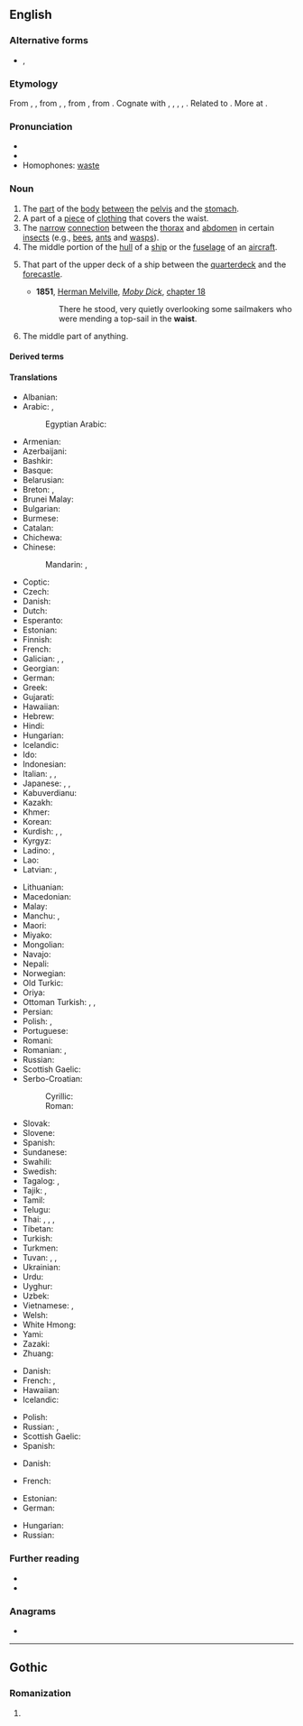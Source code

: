 ==English==

===Alternative forms===
* {{l|en|waste}}, {{l|en|wast}} {{qualifier|obsolete}}

===Etymology===
From {{der|en|enm|waste}}, {{m|enm|wast||stature, waist}}, from {{der|en|ang|*wǣst}}, {{m|ang|*wǣxt}}, from {{der|en|gem-pro|*wahstuz||growth, development, stature, build}}, from {{der|en|ine-pro|*h₂weg-|*h₂weg-s-|to multiply, increase}}. Cognate with {{cog|gmh|wahst||growth}}, {{cog|da|vækst||growth}}, {{cog|sv|växt||growth, development, size}}, {{cog|is|vöxtur||growth}}, {{cog|got|𐍅𐌰𐌷𐍃𐍄𐌿𐍃||growth}}. Related to {{cog|ang|weaxan||to grow, increase}}. More at {{l|en|wax}}.

===Pronunciation===
* {{IPA|en|/weɪst/}}
* {{rhymes|en|eɪst}}
* Homophones: [[waste]]

===Noun===
{{en-noun}}

# The [[part]] of the [[body]] [[between]] the [[pelvis]] and the [[stomach]].
# A part of a [[piece]] of [[clothing]] that covers the waist.
# The [[narrow]] [[connection]] between the [[thorax]] and [[abdomen]] in certain [[insect]]s (e.g., [[bee]]s, [[ant]]s and [[wasp]]s).
# The middle portion of the [[hull]] of a [[ship]] or the [[fuselage]] of an [[aircraft]].
# {{lb|en|nautical}} That part of the upper deck of a ship between the [[quarterdeck]] and the [[forecastle]].
#* '''1851''', [[w:Herman Melville|Herman Melville]], ''[[w:Moby Dick|Moby Dick]]'', [[s:Moby-Dick/Chapter 18|chapter 18]]
#*: There he stood, very quietly overlooking some sailmakers who were mending a top-sail in the '''waist'''.
# {{lb|en|obsolete}} The middle part of anything.
#: {{rfquotek|en|Shakespeare}} <!--who used it for the middle of a musical instrument, and of a period of time-->

====Derived terms====
{{col4|en
|pantywaist
|sheer-to-waist
|waistband
|waist cincher
|waistcoat
|waistless
|waistline
|wasp waist
}}

====Translations====
{{trans-top|part of the body between the pelvis and the stomach}}
* Albanian: {{t+|sq|bel|m}}
* Arabic: {{t|ar|خَصْر|m}}, {{t|ar|وَسَط|m}}
*: Egyptian Arabic: {{t|arz|وسط|m|tr=weṣṭ}}
* Armenian: {{t-needed|hy}}
* Azerbaijani: {{t+|az|bel}}
* Bashkir: {{t|ba|бил}}
* Basque: {{t-needed|eu}}
* Belarusian: {{t|be|та́лія|f}}
* Breton: {{t+|br|dargreiz|m}}, {{t+|br|bandenn|f}}
* Brunei Malay: {{t|kxd|pinggang}}
* Bulgarian: {{t|bg|та́лия|f}}
* Burmese: {{t+|my|ခါး}}
* Catalan: {{t+|ca|cintura|f}}
* Chichewa: {{t|ny|chiuno}}
* Chinese:
*: Mandarin: {{t+|cmn|腰|tr=yāo}}, {{t+|cmn|腰部|tr=yāobù}}
* Coptic: {{t|cop|ϯⲡⲓ|f}}
* Czech: {{t+|cs|pas|m}}
* Danish: {{t|da|talje|c}}
* Dutch: {{t+|nl|middel|n}}
* Esperanto: {{t+|eo|talio}}
* Estonian: {{t|et|vöökoht}}
* Finnish: {{t+|fi|vyötärö}}
* French: {{t+|fr|taille|f}}
* Galician: {{t+|gl|cintura|f}}, {{t+|gl|van|m}}, {{t|gl|cós|m}}
* Georgian: {{t+|ka|წელი}}
* German: {{t+|de|Taille|f}}
* Greek: {{t+|el|μέση|f}}
* Gujarati: {{t+|gu|કમર}}
* Hawaiian: {{t|haw|pūhaka}}
* Hebrew: {{t+|he|מֹתֶן|m|tr=moten}}
* Hindi: {{t+|hi|कमर|f}}
* Hungarian: {{t+|hu|derék}}
* Icelandic: {{t+|is|mitti|n}}
* Ido: {{t+|io|tayo}}
* Indonesian: {{t+|id|pinggang}}
* Italian: {{t+|it|vita|f}}, {{t+|it|cintura|f}}, {{t+|it|cintola|f}}
* Japanese: {{t|ja|胴のくびれ|tr=どうのくびれ, dō no kubire}}, {{t+|ja|腰部|tr=ようぶ, yōbu}}, {{t|ja|胴回り|tr=どうまわり, dōmawari}}
* Kabuverdianu: {{t|kea|sintura}}
* Kazakh: {{t|kk|бел}}
* Khmer: {{t+|km|ចង្កេះ}}
* Korean: {{t+|ko|허리}}
* Kurdish: {{t+|ku|navteng|f}}, {{t+|ku|newq|f}}, {{t+|ku|که‌مه‌ر}}
* Kyrgyz: {{t+|ky|бел}}
* Ladino: {{t|lad|ביל|m}}, {{t|lad|bel|m}}
* Lao: {{t+|lo|ແອວ}}
* Latvian: {{t|lv|viduklis|m}}, {{t|lv|jostasvieta|f}}
{{trans-mid}}
* Lithuanian: {{t|lt|juosmuo|?}}
* Macedonian: {{t|mk|појас|m}}
* Malay: {{t|ms|pinggang}}
* Manchu: {{t|mnc|tr=dara}}, {{t|mnc|tr=darama}}
* Maori: {{t-needed|mi}}
* Miyako: {{t|mvi|ヨーラ|tr=jōra}}
* Mongolian: {{t+|mn|бэлхүүс}}
* Navajo: {{t|nv|anííʼ}}
* Nepali: {{t-needed|ne}}
* Norwegian: {{t|no|midje|?}}
* Old Turkic: {{t|otk|𐰋𐰃𐰠|tr=bél}}
* Oriya: {{t-needed|or}}
* Ottoman Turkish: {{t|ota|بل|tr=bel}}, {{t|ota|بیل|tr=bîl}}, {{t|ota|كمر|tr=kemer}}
* Persian: {{t+|fa|کمر|tr=kamar}}
* Polish: {{t+|pl|talia|f}}, {{t+|pl|pas|m}}
* Portuguese: {{t+|pt|cintura|f}}
* Romani: {{t|rom|mashkar|m}}
* Romanian: {{t+|ro|mijloc|?}}, {{t+|ro|talie|?}}
* Russian: {{t+|ru|та́лия|f}}
* Scottish Gaelic: {{t|gd|meadhan|m}}
* Serbo-Croatian:
*: Cyrillic: {{t|sh|по̏ја̄с|m}}
*: Roman: {{t+|sh|pȍjās|m}}
* Slovak: {{t|sk|pás|m}}
* Slovene: {{t+|sl|pas|m}}
* Spanish: {{t+|es|cintura|f}}
* Sundanese: {{t|su|angkeng}}
* Swahili: {{t+|sw|kiuno}}
* Swedish: {{t+|sv|midja|?}}
* Tagalog: {{t+|tl|baywang}}, {{t+|tl|bewang}}
* Tajik: {{t+|tg|камар}}, {{t+|tg|миён}}
* Tamil: {{t+|ta|இடுப்பு}}
* Telugu: {{t+|te|నడుము}}
* Thai: {{t+|th|เอว}}, {{t+|th|สะเอว}}, {{t+|th|กะเอว}}, {{t|th|บั้นเอว}}
* Tibetan: {{t-needed|bo}}
* Turkish: {{t+|tr|bel}}
* Turkmen: {{t+|tk|bil}}
* Tuvan: {{t|tyv|бел кежик}}, {{t|tyv|бел кеш}}, {{t|tyv|бел кежи}}
* Ukrainian: {{t|uk|та́лія|f}}
* Urdu: {{t|ur|کمر|f|tr=kamar}}
* Uyghur: {{t|ug|بەل}}
* Uzbek: {{t+|uz|bel}}
* Vietnamese: {{t+|vi|eo}}, {{t+|vi|eo lưng}}
* Welsh: {{t|cy|gwasg|m}}
* White Hmong: {{t-needed|mww}}
* Yami: {{t|tao|kawakan}}
* Zazaki: {{t|zza|mér}}
* Zhuang: {{t|za|hwet}}
{{trans-bottom}}

{{trans-top|a part of a piece of clothing that covers the waist}}
* Danish: {{t|da|talje|c}}
* French: {{t+|fr|taille|f}}, {{t+|fr|ceinture|f}}
* Hawaiian: {{t|haw|pākana}}
* Icelandic: {{t+|is|mitti|n}}
{{trans-mid}}
* Polish: {{t+|pl|pas|m}}
* Russian: {{t+|ru|по́яс|m}}, {{t+|ru|лиф|m}} {{qualifier|bodice}}
* Scottish Gaelic: {{t|gd|meadhan|m}}
* Spanish: {{t+|es|cintura|f}}
{{trans-bottom}}

{{trans-top|the narrow connection between the thorax and abdomen in certain insects}}
* Danish: {{t|da|hvepsetalje|c}}
{{trans-mid}}
* French: {{t+|fr|taille|f}}
{{trans-bottom}}

{{trans-top|the middle portion of the hull of a ship or the fuselage of an aircraft}}
* Estonian: {{t|et|kesktekk}}
* German: {{t+|de|Rumpf|m}}
{{trans-mid}}
* Hungarian: {{t+|hu|törzs}}
* Russian: {{t+|ru|шкафу́т|m}}
{{trans-bottom}}

{{trans-top}}
{{trans-mid}}
{{trans-bottom}}

===Further reading===
* {{projectlink|1911|Waist}}
* {{projectlink|Wikipedia|Waist (disambiguation)|Waist}}

===Anagrams===
* {{anagrams|en|a=aistw|Swati|Waits|waits}}

----

==Gothic==

===Romanization===
{{got-rom}}

# {{romanization of|got|𐍅𐌰𐌹𐍃𐍄}}